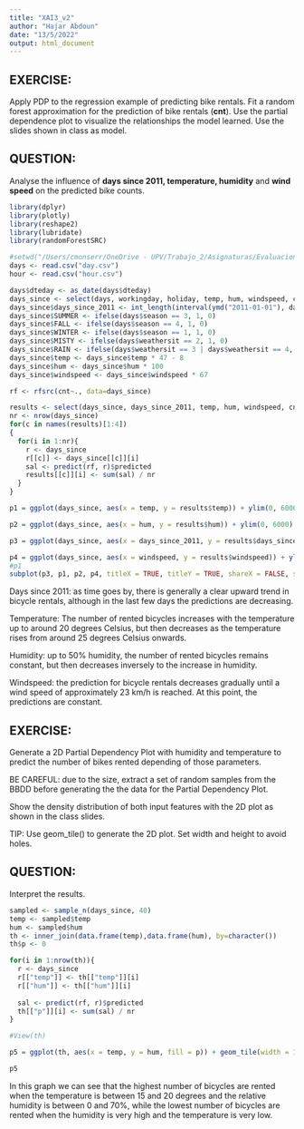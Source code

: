 ---
title: "XAI3_v2"
author: "Hajar Abdoun"
date: "13/5/2022"
output: html_document
---

## EXERCISE:

Apply PDP to the regression example of predicting bike rentals. Fit a random forest approximation for the prediction of bike rentals (**cnt**). Use the partial dependence plot to visualize the relationships the model learned. Use the slides shown in class as model.  

## QUESTION:

Analyse the influence of **days since 2011, temperature, humidity** and **wind speed** on the predicted bike counts.


```{r}
library(dplyr)
library(plotly)
library(reshape2)
library(lubridate)
library(randomForestSRC)

#setwd("/Users/cmonserr/OneDrive - UPV/Trabajo_2/Asignaturas/Evaluacion de modelos/Practicas/Practica 3/Bike-Sharing-Dataset")
days <- read.csv("day.csv")
hour <- read.csv("hour.csv")

days$dteday <- as_date(days$dteday)
days_since <- select(days, workingday, holiday, temp, hum, windspeed, cnt)
days_since$days_since_2011 <- int_length(interval(ymd("2011-01-01"), days$dteday)) / (3600*24)
days_since$SUMMER <- ifelse(days$season == 3, 1, 0)
days_since$FALL <- ifelse(days$season == 4, 1, 0)
days_since$WINTER <- ifelse(days$season == 1, 1, 0)
days_since$MISTY <- ifelse(days$weathersit == 2, 1, 0)
days_since$RAIN <- ifelse(days$weathersit == 3 | days$weathersit == 4, 1, 0)
days_since$temp <- days_since$temp * 47 - 8
days_since$hum <- days_since$hum * 100
days_since$windspeed <- days_since$windspeed * 67

rf <- rfsrc(cnt~., data=days_since)

results <- select(days_since, days_since_2011, temp, hum, windspeed, cnt)
nr <- nrow(days_since)
for(c in names(results)[1:4])
{
  for(i in 1:nr){
    r <- days_since
    r[[c]] <- days_since[[c]][i]
    sal <- predict(rf, r)$predicted
    results[[c]][i] <- sum(sal) / nr
  }
}

p1 = ggplot(days_since, aes(x = temp, y = results$temp)) + ylim(0, 6000) + geom_line() + geom_rug(sides="b", alpha = 0.5) + labs(x = "Temperature")

p2 = ggplot(days_since, aes(x = hum, y = results$hum)) + ylim(0, 6000) + geom_line() + geom_rug(sides="b", alpha = 0.5) + labs(x = "Humidity")

p3 = ggplot(days_since, aes(x = days_since_2011, y = results$days_since_2011)) + ylim(0, 6000) + geom_line() + geom_rug(sides="b", alpha = 0.5) + labs(x = "Days since 2011", y = "Predictions")

p4 = ggplot(days_since, aes(x = windspeed, y = results$windspeed)) + ylim(0, 6000) + geom_line() + geom_rug(sides="b", alpha = 0.5) + labs(x = "Windspeed")
#p1
subplot(p3, p1, p2, p4, titleX = TRUE, titleY = TRUE, shareX = FALSE, shareY = TRUE)
```
Days since 2011: as time goes by, there is generally a clear upward trend in bicycle rentals, although in the last few days the predictions are decreasing. 

Temperature: The number of rented bicycles increases with the temperature up to around 20 degrees Celsius, but then decreases as the temperature rises from around 25 degrees Celsius onwards. 

Humidity: up to 50% humidity, the number of rented bicycles remains constant, but then decreases inversely to the increase in humidity. 

Windspeed: the prediction for bicycle rentals decreases gradually until a wind speed of approximately 23 km/h is reached. At this point, the predictions are constant.


## EXERCISE:

Generate a 2D Partial Dependency Plot with humidity and temperature to predict the number of bikes rented depending of those parameters.

BE CAREFUL: due to the size, extract a set of random samples from the BBDD before generating the the data for the Partial Dependency Plot. 

Show the density distribution of both input features with the 2D plot as shown in the class slides. 

TIP: Use geom_tile() to generate the 2D plot. Set width and height to avoid holes. 

## QUESTION:

Interpret the results.


```{r}

sampled <- sample_n(days_since, 40)
temp <- sampled$temp
hum <- sampled$hum
th <- inner_join(data.frame(temp),data.frame(hum), by=character())
th$p <- 0

for(i in 1:nrow(th)){
  r <- days_since
  r[["temp"]] <- th[["temp"]][i]
  r[["hum"]] <- th[["hum"]][i]
  
  sal <- predict(rf, r)$predicted
  th[["p"]][i] <- sum(sal) / nr
}

#View(th)
```

```{r}
p5 = ggplot(th, aes(x = temp, y = hum, fill = p)) + geom_tile(width = 10, height = 15) + geom_rug(alpha = 0.5) + labs(x = "Temperature", y = "Humidity", fill = "Number of bikes")

p5
```
In this graph we can see that the highest number of bicycles are rented when the temperature is between 15 and 20 degrees and the relative humidity is between 0 and 70%, while the lowest number of bicycles are rented when the humidity is very high and the temperature is very low. 